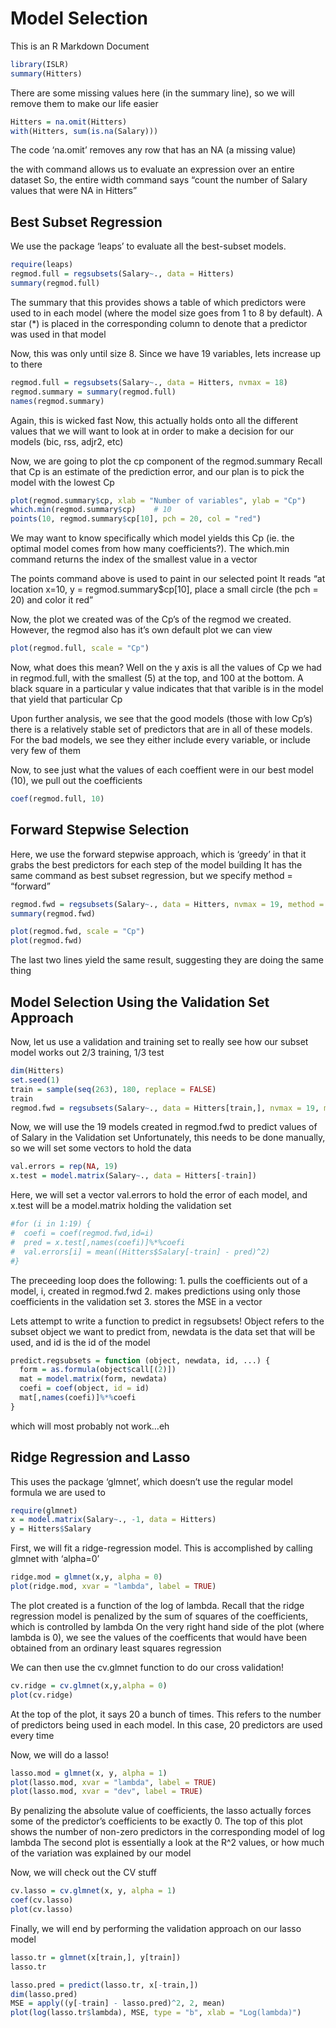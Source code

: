 Model Selection
=================


This is an R Markdown Document


```r
library(ISLR)
summary(Hitters)
```
There are some missing values here (in the summary line), so we will remove them to make our life easier

```r
Hitters = na.omit(Hitters)
with(Hitters, sum(is.na(Salary)))
```
The code 'na.omit' removes any row that has an NA (a missing value)

the with command allows us to evaluate an expression over an entire dataset
So, the entire width command says "count the number of Salary values that were NA in Hitters"


Best Subset Regression
-----------------------
We use the package 'leaps' to evaluate all the best-subset models.
```r
require(leaps)
regmod.full = regsubsets(Salary~., data = Hitters)
summary(regmod.full)
```
The summary that this provides shows a table of which predictors were used to in each model (where the model size goes from 1 to 8 by default). A star (*) is placed in the corresponding column to denote that a predictor was used in that model

Now, this was only until size 8. Since we have 19 variables, lets increase up to there
```r
regmod.full = regsubsets(Salary~., data = Hitters, nvmax = 18)
regmod.summary = summary(regmod.full)
names(regmod.summary)
```
Again, this is wicked fast
Now, this actually holds onto all the different values that we will want to look at in order to make a decision for our models (bic, rss, adjr2, etc)

Now, we are going to plot the cp component of the regmod.summary
Recall that Cp is an estimate of the prediction error, and our plan is to pick the model with the lowest Cp
```r
plot(regmod.summary$cp, xlab = "Number of variables", ylab = "Cp")
which.min(regmod.summary$cp)    # 10
points(10, regmod.summary$cp[10], pch = 20, col = "red")
```
We may want to know specifically which model yields this Cp (ie. the optimal model comes from how many coefficients?).
The which.min command returns the index of the smallest value in a vector

The points command above is used to paint in our selected point
It reads "at location x=10, y = regmod.summary$cp[10], place a small circle (the pch = 20) and color it red"

Now, the plot we created was of the Cp's of the regmod we created. However, the regmod also has it's own default plot we can view

```r
plot(regmod.full, scale = "Cp")
```
Now, what does this mean? Well on the y axis is all the values of Cp we had in regmod.full, with the smallest (5) at the top, and 100 at the bottom. A black square in a particular y value indicates that that varible is in the model that yield that particular Cp

Upon further analysis, we see that the good models (those with low Cp's) there is a relatively stable set of predictors that are in all of these models. For the bad models, we see they either include every variable, or include very few of them

Now, to see just what the values of each coeffient were in our best model (10), we pull out the coefficients
```r
coef(regmod.full, 10)
```

Forward Stepwise Selection
--------------------------

Here, we use the forward stepwise approach, which is 'greedy' in that it grabs the best predictors for each step of the model building
It has the same command as best subset regression, but we specify method = "forward"

```r
regmod.fwd = regsubsets(Salary~., data = Hitters, nvmax = 19, method = "forward")
summary(regmod.fwd)

plot(regmod.fwd, scale = "Cp")
plot(regmod.fwd)
```
The last two lines yield the same result, suggesting they are doing the same thing


Model Selection Using the Validation Set Approach
-------------------------------------------------
Now, let us use a validation and training set to really see how our subset model works out
2/3 training, 1/3 test
```r
dim(Hitters)
set.seed(1)
train = sample(seq(263), 180, replace = FALSE)
train
regmod.fwd = regsubsets(Salary~., data = Hitters[train,], nvmax = 19, method = "forward")
```
Now, we will use the 19 models created in regmod.fwd to predict values of of Salary in the Validation set
Unfortunately, this needs to be done manually, so we will set some vectors to hold the data
```r
val.errors = rep(NA, 19)
x.test = model.matrix(Salary~., data = Hitters[-train])
```
Here, we will set a vector val.errors to hold the error of each model, and x.test will be a model.matrix holding the validation set 
```r
#for (i in 1:19) {
#  coefi = coef(regmod.fwd,id=i)
#  pred = x.test[,names(coefi)]%*%coefi
#  val.errors[i] = mean((Hitters$Salary[-train] - pred)^2)
#}
```
The preceeding loop does the following: 1. pulls the coefficients out of a model, i, created in regmod.fwd
2. makes predictions using only those coefficients in the validation set
3. stores the MSE in a vector

Lets attempt to write a function to predict in regsubsets!
Object refers to the subset object we want to predict from, newdata is the data set that will be used, and id is the id of the model
```r
predict.regsubsets = function (object, newdata, id, ...) {
  form = as.formula(object$call[(2)])
  mat = model.matrix(form, newdata)
  coefi = coef(object, id = id)
  mat[,names(coefi)]%*%coefi
}
```
which will most probably not work...eh


Ridge Regression and Lasso
--------------------------
This uses the package 'glmnet', which doesn't use the regular model formula we are used to 

```r
require(glmnet)
x = model.matrix(Salary~., -1, data = Hitters)
y = Hitters$Salary
```
First, we will fit a ridge-regression model. This is accomplished by calling glmnet with 'alpha=0'

```r
ridge.mod = glmnet(x,y, alpha = 0)
plot(ridge.mod, xvar = "lambda", label = TRUE)
```
The plot created is a function of the log of lambda. Recall that the ridge regression model is penalized by the sum of squares of the coefficients, which is controlled by lambda
On the very right hand side of the plot (where lambda is 0), we see the values of the coefficents that would have been obtained from an ordinary least squares regression

We can then use the cv.glmnet function to do our cross validation!
```r
cv.ridge = cv.glmnet(x,y,alpha = 0)
plot(cv.ridge)
```
At the top of the plot, it says 20 a bunch of times. This refers to the number of predictors being used in each model. In this case, 20 predictors are used every time

Now, we will do a lasso!

```r
lasso.mod = glmnet(x, y, alpha = 1)
plot(lasso.mod, xvar = "lambda", label = TRUE)
plot(lasso.mod, xvar = "dev", label = TRUE)
```
By penalizing the absolute value of coefficients, the lasso actually forces some of the predictor's coefficients to be exactly 0. The top of this plot shows the number of non-zero predictors in the corresponding model of log lambda
The second plot is essentially a look at the R^2 values, or how much of the variation was explained by our model

Now, we will check out the CV stuff
```r
cv.lasso = cv.glmnet(x, y, alpha = 1)
coef(cv.lasso)
plot(cv.lasso)
```
Finally, we will end by performing the validation approach on our lasso model

```r
lasso.tr = glmnet(x[train,], y[train])
lasso.tr
```

```r
lasso.pred = predict(lasso.tr, x[-train,])
dim(lasso.pred)
MSE = apply((y[-train] - lasso.pred)^2, 2, mean)
plot(log(lasso.tr$lambda), MSE, type = "b", xlab = "Log(lambda)")
```